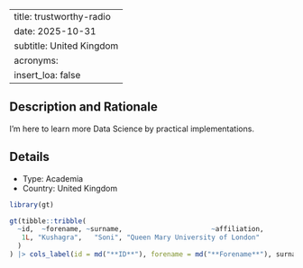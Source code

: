
---
title: trustworthy-radio
date: 2025-10-31
subtitle: United Kingdom
acronyms:
  insert_loa: false
---

## Description and Rationale

I'm here to learn more Data Science by practical implementations.

## Details

* Type: Academia
* Country: United Kingdom

```r
library(gt)

gt(tibble::tribble(
  ~id,  ~forename, ~surname,                      ~affiliation,
   1L, "Kushagra",   "Soni", "Queen Mary University of London"
  )
) |> cols_label(id = md("**ID**"), forename = md("**Forename**"), surname ~ md("**Surname**"), affiliation ~ md("**Affiliation**"))
```
